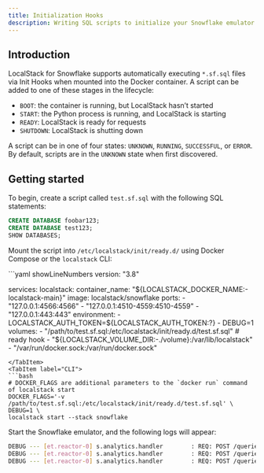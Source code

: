 ```yaml
---
title: Initialization Hooks
description: Writing SQL scripts to initialize your Snowflake emulator
---
```



## Introduction

LocalStack for Snowflake supports automatically executing `*.sf.sql` files via Init Hooks when mounted into the Docker container. A script can be added to one of these stages in the lifecycle:

-   `BOOT`: the container is running, but LocalStack hasn’t started
-   `START`: the Python process is running, and LocalStack is starting
-   `READY`: LocalStack is ready for requests
-   `SHUTDOWN`: LocalStack is shutting down

A script can be in one of four states: `UNKNOWN`, `RUNNING`, `SUCCESSFUL`, or `ERROR`. By default, scripts are in the `UNKNOWN` state when first discovered.

## Getting started

To begin, create a script called `test.sf.sql` with the following SQL statements:

```sql
CREATE DATABASE foobar123;
CREATE DATABASE test123;
SHOW DATABASES;
```

Mount the script into `/etc/localstack/init/ready.d/` using Docker Compose or the `localstack` CLI:

<Tabs>
<TabItem label="docker-compose.yml">
```yaml showLineNumbers
version: "3.8"

services:
  localstack:
    container_name: "${LOCALSTACK_DOCKER_NAME:-localstack-main}"
    image: localstack/snowflake
    ports:
      - "127.0.0.1:4566:4566"
      - "127.0.0.1:4510-4559:4510-4559"
      - "127.0.0.1:443:443"
    environment:
      - LOCALSTACK_AUTH_TOKEN=${LOCALSTACK_AUTH_TOKEN:?}
      - DEBUG=1
    volumes:
      - "/path/to/test.sf.sql:/etc/localstack/init/ready.d/test.sf.sql"  # ready hook
      - "${LOCALSTACK_VOLUME_DIR:-./volume}:/var/lib/localstack"
      - "/var/run/docker.sock:/var/run/docker.sock"
```
</TabItem>
<TabItem label="CLI">
```bash
# DOCKER_FLAGS are additional parameters to the `docker run` command of localstack start
DOCKER_FLAGS='-v /path/to/test.sf.sql:/etc/localstack/init/ready.d/test.sf.sql' \
DEBUG=1 \
localstack start --stack snowflake
```
</TabItem>
</Tabs>

Start the Snowflake emulator, and the following logs will appear:

```bash 
DEBUG --- [et.reactor-0] s.analytics.handler        : REQ: POST /queries/v1/query-request {"sqlText": "CREATE DATABASE foobar123", ...
DEBUG --- [et.reactor-0] s.analytics.handler        : REQ: POST /queries/v1/query-request {"sqlText": "CREATE DATABASE test123", ...
DEBUG --- [et.reactor-0] s.analytics.handler        : REQ: POST /queries/v1/query-request {"sqlText": "SHOW DATABASES", ...
```